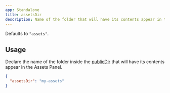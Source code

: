 ```yaml
---
app: Standalone
title: assetsDir
description: Name of the folder that will have its contents appear in the Assets Panel.
---
```


Defaults to `"assets"`.

## Usage

Declare the name of the folder inside the [publicDir](./public-dir) that will have its contents appear in the Assets Panel.

```json filename=".triplex/config.json"
{
  "assetsDir": "my-assets"
}
```
